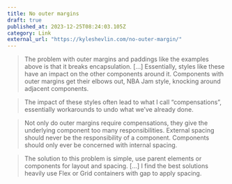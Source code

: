 ```yaml
---
title: No outer margins
draft: true
published_at: 2023-12-25T08:24:03.105Z
category: Link
external_url: "https://kyleshevlin.com/no-outer-margin/"
---
```


> The problem with outer margins and paddings like the examples above is that it breaks encapsulation. [...] Essentially, styles like these have an impact on the other components around it. Components with outer margins get their elbows out, NBA Jam style, knocking around adjacent components.

> The impact of these styles often lead to what I call “compensations”, essentially workarounds to undo what we’ve already done.

> Not only do outer margins require compensations, they give the underlying component too many responsibilities. External spacing should never be the responsibility of a component. Components should only ever be concerned with internal spacing.

> The solution to this problem is simple, use parent elements or components for layout and spacing. [...] I find the best solutions heavily use Flex or Grid containers with gap to apply spacing.
